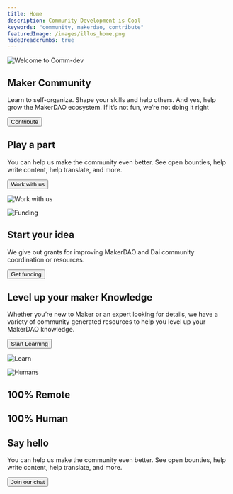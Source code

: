 ```yaml
---
title: Home
description: Community Development is Cool
keywords: "community, makerdao, contribute"
featuredImage: /images/illus_home.png
hideBreadcrumbs: true
---
```


<InfoBlock>

![Welcome to Comm-dev](/images/illus_home.png)

<Box>

## Maker Community

Learn to self-organize. Shape your skills and help others. And yes, help grow the MakerDAO ecosystem. If it’s not fun, we’re not doing it right

<Button to="/work_with_us/">Contribute</Button>

</Box>

</InfoBlock>

<InfoBlock>

<Box>

## Play a part

You can help us make the community even better. See open bounties, help write content, help translate, and more.

<Button to="/work_with_us/">Work with us</Button>

</Box>

![Work with us](/images/illus_work.png)

</InfoBlock>

<InfoBlock>

![Funding](/images/illus_funding.png)

<Box>

## Start your idea

We give out grants for improving MakerDAO and Dai community coordination or resources.

<Button to="/funding/">Get funding</Button>

</Box>

</InfoBlock>

<InfoBlock>

<Box>

## Level up your maker Knowledge

Whether you’re new to Maker or an expert looking for details, we have a variety of community generated resources to help you level up your MakerDAO knowledge.

<Button to="/learn/">Start Learning</Button>

</Box>

![Learn](/images/illus_learn.png)

</InfoBlock>

<InfoBlock>

![Humans](/images/humans-of-makerdao.png)

<Box>

## 100% Remote
## 100% Human
## Say hello

You can help us make the community even better. See open bounties, help write content, help translate, and more.

<Button to="https://chat.makerdao.com/channel/community-development" Icon name="rocketchat">Join our chat</Button>

</Box>

</InfoBlock>
